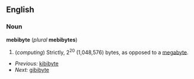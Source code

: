 ==English==
===Noun===
'''mebibyte''' (''plural'' '''mebibytes''')
#(''computing'') Strictly, 2<sup>20</sup> (1,048,576) bytes, as opposed to a [[megabyte]].

*''Previous:'' [[kibibyte]]
*''Next:'' [[gibibyte]]

{{wikipedia}}